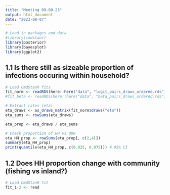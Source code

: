 ```yaml
---
title: "Meeting 09-08-23"
output: html_document
date: "2023-08-07"
---
```


```r
# Load in packages and data
#library(cmdstanr)
library(posterior)
library(bayesplot)
library(ggplot2)
```

## 1.1 Is there still as sizeable proportion of infections occuring within household?

```r
# Load CmdStanR fits
fit_norm <- readRDS(here::here("data", "logit_pairs_draws_ordered.rds"))
#fit_beta <- readRDS(here::here("data", "beta_pairs_draws_ordered.rds"))

# Extract rates (eta)
eta_draws <- as_draws_matrix(fit_norm$draws("eta"))
eta_sums <- rowSums(eta_draws)

eta_prop <- eta_draws / eta_sums

# Check proportion of HH vs OOH
eta_HH_prop <- rowSums(eta_prop[, c(2,4)])
summary(eta_HH_prop)
print(quantile(eta_HH_prop, c(0.025, 0.975))) # 95% CI
```

## 1.2 Does HH proportion change with community (fishing vs inland?)

```r
# Load CmdStanR fit
fit_1-2 <- read
```